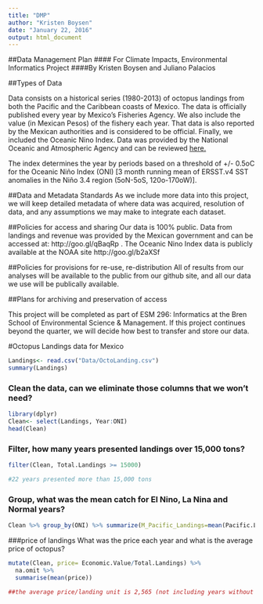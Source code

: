 ```yaml
---
title: "DMP"
author: "Kristen Boysen"
date: "January 22, 2016"
output: html_document
---
```


##Data Management Plan 
#### For Climate Impacts, Environmental Informatics Project
####By Kristen Boysen and Juliano Palacios


##Types of Data

Data consists on a historical series (1980-2013) of octopus landings from both the Pacific and the Caribbean coasts of Mexico. The data is officially published every year by Mexico’s Fisheries Agency. We also include the value (in Mexican Pesos) of the fishery each year. That data is also reported by the Mexican authorities and is considered to be official. Finally, we included the Oceanic Nino Index. Data was provided by the National Oceanic and Atmospheric Agency and can be reviewed [here.](http://www.cpc.noaa.gov/products/analysis_monitoring/ensostuff/ensoyears.shtml)

The index determines the year by periods based on a threshold of +/- 0.5oC for the Oceanic Niño Index (ONI) [3 month running mean of ERSST.v4 SST anomalies in the Niño 3.4 region (5oN-5oS, 120o-170oW)]. 


##Data and Metadata Standards
As we include more data into this project, we will keep detailed metadata of where data was acquired, resolution of data, and any assumptions we may make to integrate each dataset. 


##Policies for access and sharing
Our data is 100% public. Data from landings and revenue was provided by the Mexican government and can be accessed at: http://goo.gl/qBaqRp .  The Oceanic Nino Index data is publicly available at the NOAA site http://goo.gl/b2aXSf


##Policies for provisions for re-use, re-distribution
All of results from our analyses will be available to the public from our github site, and all our data we use will be publically available. 


##Plans for archiving and preservation of access

This project will be completed as part of ESM 296: Informatics at the Bren School of Environmental Science & Management. If this project continues beyond the quarter, we will decide how best to transfer and store our data.

#Octopus Landings data for Mexico

```r
Landings<- read.csv("Data/OctoLanding.csv")
summary(Landings)
```

### Clean the data, can we eliminate those columns that we won't need?

```r
library(dplyr)
Clean<- select(Landings, Year:ONI) 
head(Clean)

```

### Filter, how many years presented landings over 15,000 tons?

```r
filter(Clean, Total.Landings >= 15000)

#22 years presented more than 15,000 tons
```

### Group, what was the mean catch for El Nino, La Nina and Normal years?
```r
Clean %>% group_by(ONI) %>% summarize(M_Pacific_Landings=mean(Pacific.Landings),sd=sd(Pacific.Landings)) 
```

###price of landings
What was the price each year and what is the average price of octopus? 
```r
mutate(Clean, price= Economic.Value/Total.Landings) %>% 
  na.omit %>% 
  summarise(mean(price))

##the average price/landing unit is 2,565 (not including years without economic value of the fishery). 
```


